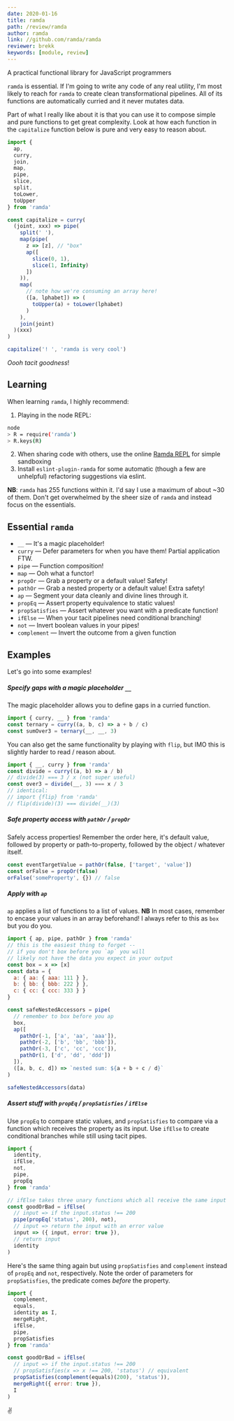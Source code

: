 ```yaml
---
date: 2020-01-16
title: ramda
path: /review/ramda
author: ramda
link: //github.com/ramda/ramda
reviewer: brekk
keywords: [module, review]
---
```



<PackageInstaller pkg="ramda">
  A practical functional library for JavaScript programmers
</PackageInstaller>

`ramda` is essential. If I'm going to write any code of any real utility, I'm most likely to reach for `ramda` to create clean transformational pipelines. All of its functions are automatically curried and it never mutates data.

Part of what I really like about it is that you can use it to compose simple and pure functions to get great complexity. Look at how each function in the `capitalize` function below is pure and very easy to reason about.

```js
import {
  ap,
  curry,
  join,
  map,
  pipe,
  slice,
  split,
  toLower,
  toUpper
} from 'ramda'

const capitalize = curry(
  (joint, xxx) => pipe(
    split(' '),
    map(pipe(
      z => [z], // "box"
      ap([
        slice(0, 1),
        slice(1, Infinity)
      ])
    )),
    map(
      // note how we're consuming an array here!
      ([a, lphabet]) => (
        toUpper(a) + toLower(lphabet)
      )
    ),
    join(joint)
  )(xxx)
)

capitalize('! ', 'ramda is very cool')
```

_Oooh tacit goodness_!

## Learning

When learning `ramda`, I highly recommend:

1. Playing in the node REPL:

```sh
node
> R = require('ramda')
> R.keys(R)
```

2. When sharing code with others, use the online [Ramda REPL](//ramdajs.org/repl) for simple sandboxing
3. Install `eslint-plugin-ramda` for some automatic (though a few are unhelpful) refactoring suggestions via eslint.

**NB**: `ramda` has 255 functions within it. I'd say I use a maximum of about ~30 of them. Don't get overwhelmed by the sheer size of `ramda` and instead focus on the essentials.

## Essential `ramda`

- `__` &mdash; It's a magic placeholder!
- `curry` &mdash; Defer parameters for when you have them! Partial application FTW.
- `pipe` &mdash; Function composition!
- `map` &mdash; Ooh what a functor!
- `propOr` &mdash; Grab a property or a default value! Safety!
- `pathOr` &mdash; Grab a nested property or a default value! Extra safety!
- `ap` &mdash; Segment your data cleanly and divine lines through it.
- `propEq` &mdash; Assert property equivalence to static values!
- `propSatisfies` &mdash; Assert whatever you want with a predicate function!
- `ifElse` &mdash; When your tacit pipelines need conditional branching!
- `not` &mdash; Invert boolean values in your pipes!
- `complement` &mdash; Invert the outcome from a given function 

## Examples

Let's go into some examples!

##### Specify gaps with a magic placeholder `__`

The magic placeholder allows you to define gaps in a curried function.

```js
import { curry, __ } from 'ramda'
const ternary = curry((a, b, c) => a + b / c)
const sumOver3 = ternary(__, __, 3)
```

You can also get the same functionality by playing with `flip`, but IMO this is slightly harder to read / reason about.

```js
import { __, curry } from 'ramda'
const divide = curry((a, b) => a / b)
// divide(3) === 3 / x (not super useful)
const over3 = divide(__, 3) === x / 3
// identical:
// import {flip} from 'ramda'
// flip(divide)(3) === divide(__)(3)
```

##### Safe property access with `pathOr` / `propOr` 

Safely access properties! Remember the order here, it's default value, followed by property or path-to-property, followed by the object / whatever itself.

```js
const eventTargetValue = pathOr(false, ['target', 'value'])
const orFalse = propOr(false)
orFalse('someProperty', {}) // false
```

##### Apply with `ap`

`ap` applies a list of functions to a list of values. **NB** In most cases, remember to encase your values in an array beforehand! I always refer to this as `box` but you do you.

```js
import { ap, pipe, pathOr } from 'ramda'
// this is the easiest thing to forget --
// if you don't box before you `ap` you will
// likely not have the data you expect in your output
const box = x => [x]
const data = {
  a: { aa: { aaa: 111 } },
  b: { bb: { bbb: 222 } },
  c: { cc: { ccc: 333 } }
}

const safeNestedAccessors = pipe(
  // remember to box before you ap
  box,
  ap([
    pathOr(-1, ['a', 'aa', 'aaa']),
    pathOr(-2, ['b', 'bb', 'bbb']),
    pathOr(-3, ['c', 'cc', 'ccc']),
    pathOr(1, ['d', 'dd', 'ddd'])
  ]),
  ([a, b, c, d]) => `nested sum: ${a + b + c / d}`
)

safeNestedAccessors(data)
```

##### Assert stuff with `propEq` / `propSatisfies` / `ifElse`

Use `propEq` to compare static values, and `propSatisfies` to compare via a function which receives the property as its input. Use `ifElse` to create conditional branches while still using tacit pipes.

```js
import {
  identity,
  ifElse,
  not,
  pipe,
  propEq
} from 'ramda'

// ifElse takes three unary functions which all receive the same input
const goodOrBad = ifElse(
  // input => if the input.status !== 200
  pipe(propEq('status', 200), not),
  // input => return the input with an error value
  input => ({ input, error: true }),
  // return input
  identity
)
```

Here's the same thing again but using `propSatisfies` and `complement` instead of `propEq` and `not`, respectively. Note the order of parameters for `propSatisfies`, the predicate comes _before_ the property.

```js
import {
  complement,
  equals,
  identity as I,
  mergeRight,
  ifElse,
  pipe,
  propSatisfies
} from 'ramda'

const goodOrBad = ifElse(
  // input => if the input.status !== 200
  // propSatisfies(x => x !== 200, 'status') // equivalent
  propSatisfies(complement(equals)(200), 'status')),
  mergeRight({ error: true }),
  I
)
```

✌️
